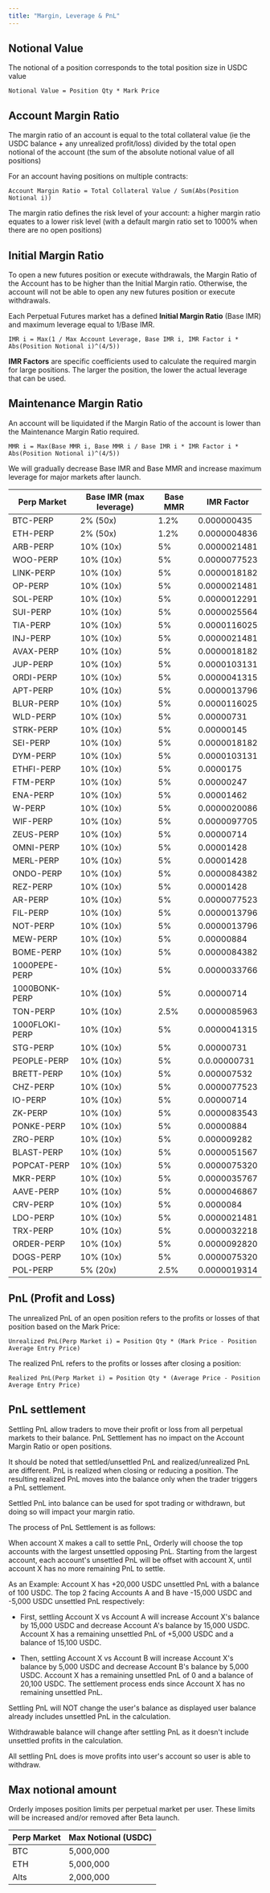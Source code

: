 ```yaml
---
title: "Margin, Leverage & PnL"
---
```


## Notional Value

The notional of a position corresponds to the total position size in USDC value

```
Notional Value = Position Qty * Mark Price
```

## Account Margin Ratio

The margin ratio of an account is equal to the total collateral value (ie the USDC balance + any unrealized profit/loss) divided by the total open notional of the account (the sum of the absolute notional value of all positions)

For an account having positions on multiple contracts:

```
Account Margin Ratio = Total Collateral Value / Sum(Abs(Position Notional i))
```

The margin ratio defines the risk level of your account: a higher margin ratio equates to a lower risk level (with a default margin ratio set to 1000% when there are no open positions)

## Initial Margin Ratio

To open a new futures position or execute withdrawals, the Margin Ratio of the Account has to be higher than the Initial Margin ratio. Otherwise, the account will not be able to open any new futures position or execute withdrawals.

Each Perpetual Futures market has a defined **Initial Margin Ratio** (Base IMR) and maximum leverage equal to 1/Base IMR.

```
IMR i = Max(1 / Max Account Leverage, Base IMR i, IMR Factor i * Abs(Position Notional i)^(4/5))
```

**IMR Factors** are specific coefficients used to calculate the required margin for large positions. The larger the position, the lower the actual leverage that can be used.

## Maintenance Margin Ratio

An account will be liquidated if the Margin Ratio of the account is lower than the Maintenance Margin Ratio required.

```
MMR i = Max(Base MMR i, Base MMR i / Base IMR i * IMR Factor i * Abs(Position Notional i)^(4/5))
```

<Note>
  We will gradually decrease Base IMR and Base MMR and increase maximum leverage for major markets
  after launch.
</Note>

| Perp Market    | Base IMR (max leverage) | Base MMR | IMR Factor    |
|----------------|-------------------------|----------|---------------|
| BTC-PERP       | 2% (50x)                | 1.2%     | 0.000000435   |
| ETH-PERP       | 2% (50x)                | 1.2%     | 0.0000004836  |
| ARB-PERP       | 10% (10x)               | 5%       | 0.0000021481  |
| WOO-PERP       | 10% (10x)               | 5%       | 0.0000077523  |
| LINK-PERP      | 10% (10x)               | 5%       | 0.0000018182  |
| OP-PERP        | 10% (10x)               | 5%       | 0.0000021481  |
| SOL-PERP       | 10% (10x)               | 5%       | 0.0000012291  |
| SUI-PERP       | 10% (10x)               | 5%       | 0.0000025564  |
| TIA-PERP       | 10% (10x)               | 5%       | 0.0000116025  |
| INJ-PERP       | 10% (10x)               | 5%       | 0.0000021481  |
| AVAX-PERP      | 10% (10x)               | 5%       | 0.0000018182  |
| JUP-PERP       | 10% (10x)               | 5%       | 0.0000103131  |
| ORDI-PERP      | 10% (10x)               | 5%       | 0.0000041315  |
| APT-PERP       | 10% (10x)               | 5%       | 0.0000013796  |
| BLUR-PERP      | 10% (10x)               | 5%       | 0.0000116025  |
| WLD-PERP       | 10% (10x)               | 5%       | 0.00000731    |
| STRK-PERP      | 10% (10x)               | 5%       | 0.00000145    |
| SEI-PERP       | 10% (10x)               | 5%       | 0.0000018182  |
| DYM-PERP       | 10% (10x)               | 5%       | 0.0000103131  |
| ETHFI-PERP     | 10% (10x)               | 5%       | 0.0000175     |
| FTM-PERP       | 10% (10x)               | 5%       | 0.00000247    |
| ENA-PERP       | 10% (10x)               | 5%       | 0.00001462    |
| W-PERP         | 10% (10x)               | 5%       | 0.0000020086  |
| WIF-PERP       | 10% (10x)               | 5%       | 0.0000097705  |
| ZEUS-PERP      | 10% (10x)               | 5%       | 0.00000714    |
| OMNI-PERP      | 10% (10x)               | 5%       | 0.00001428    |
| MERL-PERP      | 10% (10x)               | 5%       | 0.00001428    |
| ONDO-PERP      | 10% (10x)               | 5%       | 0.0000084382  |
| REZ-PERP       | 10% (10x)               | 5%       | 0.00001428    |
| AR-PERP        | 10% (10x)               | 5%       | 0.0000077523  |
| FIL-PERP       | 10% (10x)               | 5%       | 0.0000013796  |
| NOT-PERP       | 10% (10x)               | 5%       | 0.0000013796  |
| MEW-PERP       | 10% (10x)               | 5%       | 0.00000884    |
| BOME-PERP      | 10% (10x)               | 5%       | 0.0000084382  |
| 1000PEPE-PERP  | 10% (10x)               | 5%       | 0.0000033766  |
| 1000BONK-PERP  | 10% (10x)               | 5%       | 0.00000714    |
| TON-PERP       | 10% (10x)               | 2.5%     | 0.0000085963  |
| 1000FLOKI-PERP | 10% (10x)               | 5%       | 0.0000041315  |
| STG-PERP       | 10% (10x)               | 5%       | 0.00000731    |
| PEOPLE-PERP    | 10% (10x)               | 5%       | 0.0.00000731  |
| BRETT-PERP     | 10% (10x)               | 5%       | 0.000007532   |
| CHZ-PERP       | 10% (10x)               | 5%       | 0.0000077523  |
| IO-PERP        | 10% (10x)               | 5%       | 0.00000714    |
| ZK-PERP        | 10% (10x)               | 5%       | 0.0000083543  |
| PONKE-PERP     | 10% (10x)               | 5%       | 0.00000884    |
| ZRO-PERP       | 10% (10x)               | 5%       | 0.000009282   |
| BLAST-PERP     | 10% (10x)               | 5%       | 0.0000051567  |
| POPCAT-PERP    | 10% (10x)               | 5%       | 0.0000075320  |
| MKR-PERP       | 10% (10x)               | 5%       | 0.0000035767  |
| AAVE-PERP      | 10% (10x)               | 5%       | 0.0000046867  |
| CRV-PERP       | 10% (10x)               | 5%       | 0.0000084     |
| LDO-PERP       | 10% (10x)               | 5%       | 0.0000021481  |
| TRX-PERP       | 10% (10x)               | 5%       | 0.0000032218  |
| ORDER-PERP     | 10% (10x)               | 5%       | 0.0000092820  |
| DOGS-PERP      | 10% (10x)               | 5%       | 0.0000075320  |
| POL-PERP       | 5% (20x)                | 2.5%     | 0.0000019314  |



## PnL (Profit and Loss)

The unrealized PnL of an open position refers to the profits or losses of that position based on the Mark Price:

```
Unrealized PnL(Perp Market i) = Position Qty * (Mark Price - Position Average Entry Price)
```

The realized PnL refers to the profits or losses after closing a position:

```
Realized PnL(Perp Market i) = Position Qty * (Average Price - Position Average Entry Price)
```

## PnL settlement

Settling PnL allow traders to move their profit or loss from all perpetual markets to their balance. PnL Settlement has no impact on the Account Margin Ratio or open positions.

It should be noted that settled/unsettled PnL and realized/unrealized PnL are different. PnL is realized when closing or reducing a position. The resulting realized PnL moves into the balance only when the trader triggers a PnL settlement.

Settled PnL into balance can be used for spot trading or withdrawn, but doing so will impact your margin ratio.

The process of PnL Settlement is as follows:

When account X makes a call to settle PnL, Orderly will choose the top accounts with the largest unsettled opposing PnL. Starting from the largest account, each account's unsettled PnL will be offset with account X, until account X has no more remaining PnL to settle.

As an Example: Account X has +20,000 USDC unsettled PnL with a balance of 100 USDC. The top 2 facing Accounts A and B have -15,000 USDC and -5,000 USDC unsettled PnL respectively:

- First, settling Account X vs Account A will increase Account X's balance by 15,000 USDC and decrease Account A's balance by 15,000 USDC. Account X has a remaining unsettled PnL of +5,000 USDC and a balance of 15,100 USDC.

- Then, settling Account X vs Account B will increase Account X's balance by 5,000 USDC and decrease Account B's balance by 5,000 USDC. Account X has a remaining unsettled PnL of 0 and a balance of 20,100 USDC. The settlement process ends since Account X has no remaining unsettled PnL.

<Note>
Settling PnL will NOT change the user's balance as displayed user balance already includes unsettled PnL in the calculation.

Withdrawable balance will change after settling PnL as it doesn't include unsettled profits in the calculation.

All settling PnL does is move profits into user's account so user is able to withdraw.

</Note>

## Max notional amount

Orderly imposes position limits per perpetual market per user. These limits will be increased and/or removed after Beta launch.

| Perp Market | Max Notional (USDC) |
| ----------- | ------------------- |
| BTC         | 5,000,000           |
| ETH         | 5,000,000           |
| Alts        | 2,000,000           |
